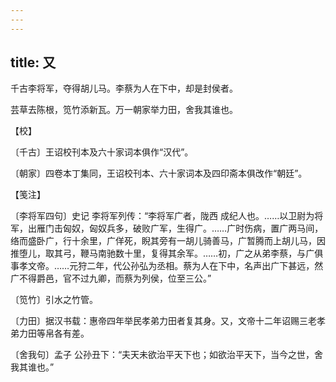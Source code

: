 ```yaml
---
---
---
```

title: 又
---







千古李将军，夺得胡儿马。李蔡为人在下中，却是封侯者。

芸草去陈根，笕竹添新瓦。万一朝家举力田，舍我其谁也。





【校】


〔千古〕王诏校刊本及六十家词本俱作“汉代”。

〔朝家〕四卷本丁集同，王诏校刊本、六十家词本及四印斋本俱改作“朝廷”。





【笺注】


〔李将军四句〕史记 李将军列传：“李将军广者，陇西 成纪人也。……以卫尉为将军，出雁门击匈奴，匈奴兵多，破败广军，生得广。……广时伤病，置广两马间，络而盛卧广，行十余里，广佯死，睨其旁有一胡儿骑善马，广暂腾而上胡儿马，因推堕儿，取其弓，鞭马南驰数十里，复得其余军。……初，广之从弟李蔡，与广俱事孝文帝。……元狩二年，代公孙弘为丞相。蔡为人在下中，名声出广下甚远，然广不得爵邑，官不过九卿，而蔡为列侯，位至三公。”

〔笕竹〕引水之竹管。

〔力田〕据汉书载：惠帝四年举民孝弟力田者复其身。又，文帝十二年诏赐三老孝弟力田等帛各有差。

〔舍我句〕孟子 公孙丑下：“夫天未欲治平天下也；如欲治平天下，当今之世，舍我其谁也。”